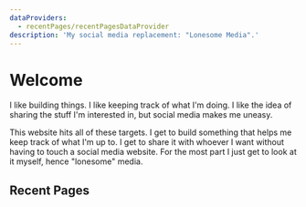 ```yaml
---
dataProviders:
  - recentPages/recentPagesDataProvider
description: 'My social media replacement: "Lonesome Media".'
---
```



# Welcome

I like building things. I like keeping track of what I'm doing. I like the idea of sharing the stuff I'm interested in, but social media makes me uneasy.

This website hits all of these targets. I get to build something that helps me keep track of what I'm up to.
I get to share it with whoever I want without having to touch a social media website. For the most part I just get to look at it myself, hence "lonesome" media.

## Recent Pages

<RecentPages />
